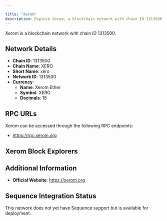 ```yaml
---

title: "Xerom"
description: Explore Xerom, a blockchain network with chain ID 1313500. Learn about its native currency, Xerom Ether, and how to interact with the network.
---
```




Xerom is a blockchain network with chain ID 1313500.

## Network Details

- **Chain ID**: 1313500
- **Chain Name**: XERO
- **Short Name**: xero
- **Network ID**: 1313500
- **Currency**: 
  - **Name**: Xerom Ether
  - **Symbol**: XERO
  - **Decimals**: 18

## RPC URLs

Xerom can be accessed through the following RPC endpoints:

- https://rpc.xerom.org

## Xerom Block Explorers



## Additional Information

- **Official Website**: https://xerom.org

## Sequence Integration Status

This network does not yet have Sequence support but is available for deployment.
